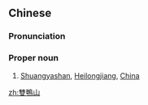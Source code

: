 ==Chinese==
{{zh-forms|s=双鸭山}}

===Pronunciation===
{{zh-pron
|m=Shuāngyāshān
|cat=propn
}}

===Proper noun===
{{zh-proper noun}}

# [[Shuangyashan]], [[Heilongjiang]], [[China]]

{{zh-cat|Cities}}

[[zh:雙鴨山]]